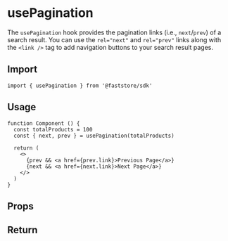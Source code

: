 
# usePagination

The `usePagination` hook provides the pagination links (i.e., `next`/`prev`) of a search result. You can use the `rel="next"` and `rel="prev"` links along with the `<link />` tag to add navigation buttons to your search result pages.

## Import

```tsx
import { usePagination } from '@faststore/sdk'
```

## Usage

```tsx
function Component () {
  const totalProducts = 100
  const { next, prev } = usePagination(totalProducts)

  return (
    <>
      {prev && <a href={prev.link}>Previous Page</a>}
      {next && <a href={next.link}>Next Page</a>}
    </>
  )
}
```

## Props
<PropsComponent
  type="number"
  description="Total number of products returned by the search query."
/>

## Return
<PropsComponent
    name="prev"
    type="{ cursor: number; link: string} | false"
    description="Cursor position and corresponding link for the previous page of the search result."
/>

<PropsComponent
    name="next"
    type="{ cursor: number; link: string} | false"
    description="Cursor position and corresponding link for the next page of the search result."
/>
